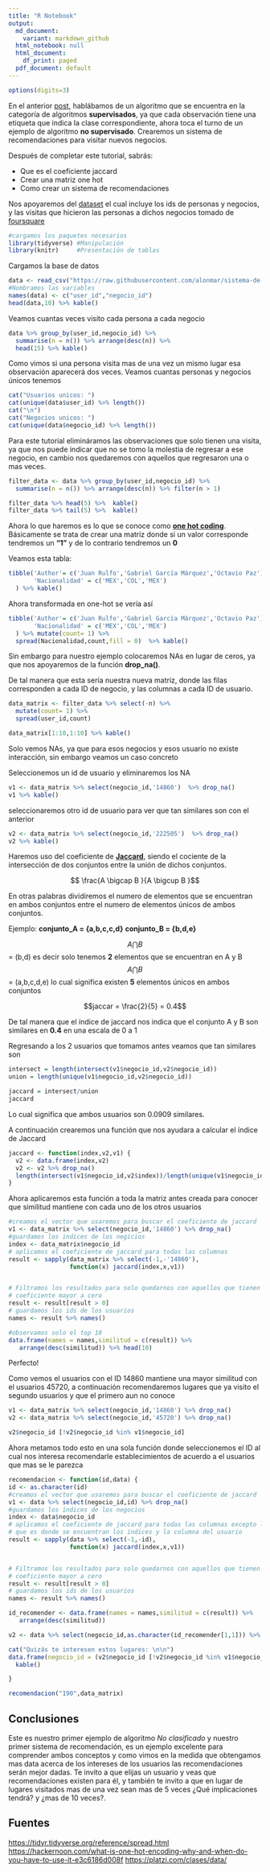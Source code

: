 ```yaml
---
title: "R Notebook"
output:
  md_document:
    variant: markdown_github
  html_notebook: null
  html_document:
    df_print: paged
  pdf_document: default
---
```


```r
options(digits=3)
```


En el anterior [post](https://alonmar.github.io/knn-comida/), hablábamos de un algoritmo que se encuentra en la categoría de algoritmos **supervisados**, ya que cada observación tiene una etiqueta que indica la clase correspondiente, ahora toca el turno de un ejemplo de algoritmo **no supervisado**. Crearemos un sistema de recomendaciones para visitar nuevos negocios.

Después de completar este tutorial, sabrás:

+ Que es el coeficiente jaccard
+ Crear una matriz one hot  
+ Como crear un sistema de recomendaciones  

Nos apoyaremos del [dataset](https://sites.google.com/site/yangdingqi/home/foursquare-dataset) el cual incluye los ids de personas y negocios, y las visitas que hicieron las personas a dichos negocios tomado de [foursquare](https://es.foursquare.com/)


```r
#cargamos los paquetes necesarios
library(tidyverse) #Manipulación
library(knitr)     #Presentación de tablas

```

Cargamos la base de datos

```r
data <- read_csv("https://raw.githubusercontent.com/alonmar/sistema-de-recomendacion/master/data/checkins.csv")
#Nombramos las variables
names(data) <- c("user_id","negocio_id")
head(data,10) %>% kable()
```

Veamos cuantas veces visito cada persona a cada negocio

```r

data %>% group_by(user_id,negocio_id) %>%
  summarise(n = n()) %>% arrange(desc(n)) %>%
  head(15) %>% kable()
```

Como vimos  si una persona visita mas de una vez un mismo lugar esa observación aparecerá dos veces. Veamos cuantas personas y negocios únicos tenemos

```r
cat("Usuarios unicos: ")
cat(unique(data$user_id) %>% length())
cat("\n")
cat("Negocios unicos: ")
cat(unique(data$negocio_id) %>% length())
```

Para este tutorial elimináramos las observaciones que solo tienen una visita, ya que nos puede indicar que no se tomo la molestia de regresar a ese negocio, en cambio nos quedaremos con aquellos que regresaron una o mas veces.

```r
filter_data <- data %>% group_by(user_id,negocio_id) %>%
  summarise(n = n()) %>% arrange(desc(n)) %>% filter(n > 1)

filter_data %>% head(5) %>%  kable()
filter_data %>% tail(5) %>%  kable()

```

Ahora lo que haremos es lo que se conoce como [**one hot coding**](https://hackernoon.com/what-is-one-hot-encoding-why-and-when-do-you-have-to-use-it-e3c6186d008f).
Básicamente se trata de crear una matriz donde si un valor corresponde tendremos un **"1"** y de lo contrario tendremos un **0**

Veamos esta tabla:

```r
tibble('Author'= c('Juan Rulfo','Gabriel García Márquez','Octavio Paz'),
       'Nacionalidad' = c('MEX','COL','MEX')
  ) %>% kable()
```

Ahora transformada en one-hot se vería así
```r
tibble('Author'= c('Juan Rulfo','Gabriel García Márquez','Octavio Paz'),
       'Nacionalidad' = c('MEX','COL','MEX')
  ) %>% mutate(count= 1) %>%
  spread(Nacionalidad,count,fill = 0)  %>% kable()
```

Sin embargo para nuestro ejemplo colocaremos NAs en lugar de ceros, ya que nos apoyaremos de la función **drop_na()**.

De tal manera que esta sería nuestra nueva matriz, donde las filas corresponden a cada ID de negocio, y las columnas a cada ID de usuario.

```r
data_matrix <- filter_data %>% select(-n) %>%
  mutate(count= 1) %>%
  spread(user_id,count)

data_matrix[1:10,1:10] %>% kable()
```

Solo vemos NAs, ya que para esos negocios y esos usuario no existe interacción, sin embargo veamos un caso concreto

Seleccionemos un id de usuario y eliminaremos los NA

```r
v1 <- data_matrix %>% select(negocio_id,'14860')  %>% drop_na()
v1 %>% kable()
```

seleccionaremos otro id de usuario para ver que tan similares son con el anterior

```r
v2 <- data_matrix %>% select(negocio_id,'222505')  %>% drop_na()
v2 %>% kable()

```

Haremos uso del coeficiente de [**Jaccard**](https://en.wikipedia.org/wiki/Jaccard_index), siendo el cociente de la intersección de dos conjuntos entre la unión de dichos conjuntos.

$$ \frac{A \bigcap B }{A \bigcup  B }$$

En otras palabras dividiremos el numero de elementos que se encuentran en ambos conjuntos entre el numero de elementos únicos de ambos conjuntos.

Ejemplo:
**conjunto_A = {a,b,c,c,d}**
**conjunto_B = {b,d,e}**

$$A \bigcap B$$ = (b,d) es decir solo tenemos **2** elementos que se encuentran en A y B
$$A \bigcap B$$ = (a,b,c,d,e) lo cual significa existen **5** elementos únicos en ambos conjuntos

$$jaccar = \frac{2}{5} = 0.4$$

De tal manera que el índice de jaccard nos indica que el conjunto A y B son similares en **0.4** en una escala de 0 a 1

Regresando a los 2 usuarios que tomamos antes veamos que tan similares son

```r
intersect = length(intersect(v1$negocio_id,v2$negocio_id))
union = length(unique(v1$negocio_id,v2$negocio_id))

jaccard = intersect/union
jaccard
```

Lo cual significa que ambos usuarios son 0.0909 similares.

A continuación crearemos una función que nos ayudara a calcular el índice de Jaccard

```r

jaccard <- function(index,v2,v1) {
  v2 <- data.frame(index,v2)
  v2 <- v2 %>% drop_na()
  length(intersect(v1$negocio_id,v2$index))/length(unique(v1$negocio_id,v2$index))
}
```

Ahora aplicaremos esta función a toda la matriz antes creada para conocer que similitud mantiene con cada uno de los otros usuarios

```r
#creamos el vector que usaremos para buscar el coeficiente de jaccard
v1 <- data_matrix %>% select(negocio_id,'14860') %>% drop_na()
#guardamos los indices de los negicios
index <- data_matrix$negocio_id
# aplicamos el coeficiente de jaccard para todas las columnas
result <- sapply(data_matrix %>% select(-1,-'14860'),
                 function(x) jaccard(index,x,v1))


# Filtramos los resultados para solo quedarnos con aquellos que tienen un
# coeficiente mayor a cero
result <- result[result > 0]
# guardamos los ids de los usuarios
names <- result %>% names()

#observamos solo el top 10
data.frame(names = names,similitud = c(result)) %>%
   arrange(desc(similitud)) %>% head(10)
```

Perfecto!

Como vemos el usuarios con el ID 14860 mantiene una mayor similitud con el usuarios 45720, a continuación recomendaremos lugares que ya visito el segundo usuarios y que el primero aun no conoce
```r
v1 <- data_matrix %>% select(negocio_id,'14860') %>% drop_na()
v2 <- data_matrix %>% select(negocio_id,'45720') %>% drop_na()

v2$negocio_id [!v2$negocio_id %in% v1$negocio_id]
```

Ahora metamos todo esto en una sola función donde seleccionemos el ID al cual nos interesa recomendarle establecimientos de acuerdo a el usuarios que mas se le parezca

```r
recomendacion <- function(id,data) {
id <- as.character(id)
#creamos el vector que usaremos para buscar el coeficiente de jaccard
v1 <- data %>% select(negocio_id,id) %>% drop_na()
#guardamos los índices de los negocios
index <- data$negocio_id
# aplicamos el coeficiente de jaccard para todas las columnas excepto la primera
# que es donde se encuentran los índices y la columna del usuario
result <- sapply(data %>% select(-1,-id),
                 function(x) jaccard(index,x,v1))


# Filtramos los resultados para solo quedarnos con aquellos que tienen un
# coeficiente mayor a cero
result <- result[result > 0]
# guardamos los ids de los usuarios
names <- result %>% names()

id_recomender <- data.frame(names = names,similitud = c(result)) %>%
   arrange(desc(similitud))

v2 <- data %>% select(negocio_id,as.character(id_recomender[1,1])) %>% drop_na()

cat("Quizás te interesen estos lugares: \n\n")
data.frame(negocio_id = (v2$negocio_id [!v2$negocio_id %in% v1$negocio_id])) %>%
  kable()

}
```

```r
recomendacion("190",data_matrix)
```

## Conclusiones

Este es nuestro primer ejemplo de algoritmo _No clasificado_ y nuestro primer sistema de recomendación, es un ejemplo excelente para comprender ambos conceptos y como vimos en la medida que obtengamos mas data acerca de los intereses de los usuarios las recomendaciones serán mejor dadas.
Te invito a que elijas un usuario y veas que recomendaciones existen para él, y también te invito a que en lugar de lugares visitados mas de una vez sean mas de 5 veces ¿Qué implicaciones tendrá? y ¿mas de 10 veces?.  

## Fuentes
[https://tidyr.tidyverse.org/reference/spread.html](https://tidyr.tidyverse.org/reference/spread.html)
[https://hackernoon.com/what-is-one-hot-encoding-why-and-when-do-you-have-to-use-it-e3c6186d008f](https://hackernoon.com/what-is-one-hot-encoding-why-and-when-do-you-have-to-use-it-e3c6186d008f)
[https://platzi.com/clases/data/](https://platzi.com/clases/data/)
